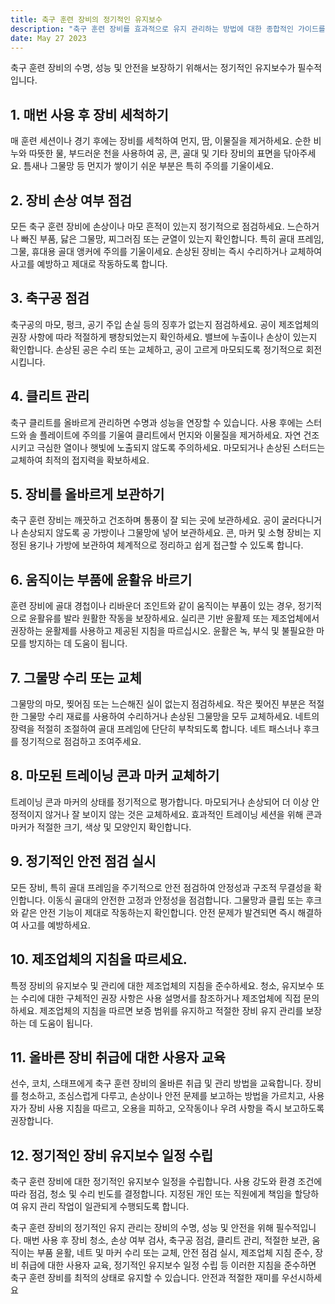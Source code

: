 ```yaml
---
title: 축구 훈련 장비의 정기적인 유지보수
description: "축구 훈련 장비를 효과적으로 유지 관리하는 방법에 대한 종합적인 가이드를 제공하며, 특히 축구 관련 장비의 요구 사항에 맞게 맞춤화되어 있습니다."
date: May 27 2023
---
```


축구 훈련 장비의 수명, 성능 및 안전을 보장하기 위해서는 정기적인 유지보수가 필수적입니다. 

## 1. 매번 사용 후 장비 세척하기
매 훈련 세션이나 경기 후에는 장비를 세척하여 먼지, 땀, 이물질을 제거하세요. 순한 비누와 따뜻한 물, 부드러운 천을 사용하여 공, 콘, 골대 및 기타 장비의 표면을 닦아주세요. 틈새나 그물망 등 먼지가 쌓이기 쉬운 부분은 특히 주의를 기울이세요.

## 2. 장비 손상 여부 점검
모든 축구 훈련 장비에 손상이나 마모 흔적이 있는지 정기적으로 점검하세요. 느슨하거나 빠진 부품, 닳은 그물망, 찌그러짐 또는 균열이 있는지 확인합니다. 특히 골대 프레임, 그물, 휴대용 골대 앵커에 주의를 기울이세요. 손상된 장비는 즉시 수리하거나 교체하여 사고를 예방하고 제대로 작동하도록 합니다.

## 3. 축구공 점검
축구공의 마모, 펑크, 공기 주입 손실 등의 징후가 없는지 점검하세요. 공이 제조업체의 권장 사항에 따라 적절하게 팽창되었는지 확인하세요. 밸브에 누출이나 손상이 있는지 확인합니다. 손상된 공은 수리 또는 교체하고, 공이 고르게 마모되도록 정기적으로 회전시킵니다.

## 4. 클리트 관리
축구 클리트를 올바르게 관리하면 수명과 성능을 연장할 수 있습니다. 사용 후에는 스터드와 솔 플레이트에 주의를 기울여 클리트에서 먼지와 이물질을 제거하세요. 자연 건조시키고 극심한 열이나 햇빛에 노출되지 않도록 주의하세요. 마모되거나 손상된 스터드는 교체하여 최적의 접지력을 확보하세요.

## 5. 장비를 올바르게 보관하기
축구 훈련 장비는 깨끗하고 건조하며 통풍이 잘 되는 곳에 보관하세요. 공이 굴러다니거나 손상되지 않도록 공 가방이나 그물망에 넣어 보관하세요. 콘, 마커 및 소형 장비는 지정된 용기나 가방에 보관하여 체계적으로 정리하고 쉽게 접근할 수 있도록 합니다.

## 6. 움직이는 부품에 윤활유 바르기
훈련 장비에 골대 경첩이나 리바운더 조인트와 같이 움직이는 부품이 있는 경우, 정기적으로 윤활유를 발라 원활한 작동을 보장하세요. 실리콘 기반 윤활제 또는 제조업체에서 권장하는 윤활제를 사용하고 제공된 지침을 따르십시오. 윤활은 녹, 부식 및 불필요한 마모를 방지하는 데 도움이 됩니다.

## 7. 그물망 수리 또는 교체
그물망의 마모, 찢어짐 또는 느슨해진 실이 없는지 점검하세요. 작은 찢어진 부분은 적절한 그물망 수리 재료를 사용하여 수리하거나 손상된 그물망을 모두 교체하세요. 네트의 장력을 적절히 조절하여 골대 프레임에 단단히 부착되도록 합니다. 네트 패스너나 후크를 정기적으로 점검하고 조여주세요.

## 8. 마모된 트레이닝 콘과 마커 교체하기
트레이닝 콘과 마커의 상태를 정기적으로 평가합니다. 마모되거나 손상되어 더 이상 안정적이지 않거나 잘 보이지 않는 것은 교체하세요. 효과적인 트레이닝 세션을 위해 콘과 마커가 적절한 크기, 색상 및 모양인지 확인합니다.

## 9. 정기적인 안전 점검 실시
모든 장비, 특히 골대 프레임을 주기적으로 안전 점검하여 안정성과 구조적 무결성을 확인합니다. 이동식 골대의 안전한 고정과 안정성을 점검합니다. 그물망과 클립 또는 후크와 같은 안전 기능이 제대로 작동하는지 확인합니다. 안전 문제가 발견되면 즉시 해결하여 사고를 예방하세요.

## 10. 제조업체의 지침을 따르세요.
특정 장비의 유지보수 및 관리에 대한 제조업체의 지침을 준수하세요. 청소, 유지보수 또는 수리에 대한 구체적인 권장 사항은 사용 설명서를 참조하거나 제조업체에 직접 문의하세요. 제조업체의 지침을 따르면 보증 범위를 유지하고 적절한 장비 유지 관리를 보장하는 데 도움이 됩니다.

## 11. 올바른 장비 취급에 대한 사용자 교육
선수, 코치, 스태프에게 축구 훈련 장비의 올바른 취급 및 관리 방법을 교육합니다. 장비를 청소하고, 조심스럽게 다루고, 손상이나 안전 문제를 보고하는 방법을 가르치고, 사용자가 장비 사용 지침을 따르고, 오용을 피하고, 오작동이나 우려 사항을 즉시 보고하도록 권장합니다.

## 12. 정기적인 장비 유지보수 일정 수립
축구 훈련 장비에 대한 정기적인 유지보수 일정을 수립합니다. 사용 강도와 환경 조건에 따라 점검, 청소 및 수리 빈도를 결정합니다. 지정된 개인 또는 직원에게 책임을 할당하여 유지 관리 작업이 일관되게 수행되도록 합니다.

축구 훈련 장비의 정기적인 유지 관리는 장비의 수명, 성능 및 안전을 위해 필수적입니다. 매번 사용 후 장비 청소, 손상 여부 검사, 축구공 점검, 클리트 관리, 적절한 보관, 움직이는 부품 윤활, 네트 및 마커 수리 또는 교체, 안전 점검 실시, 제조업체 지침 준수, 장비 취급에 대한 사용자 교육, 정기적인 유지보수 일정 수립 등 이러한 지침을 준수하면 축구 훈련 장비를 최적의 상태로 유지할 수 있습니다. 안전과 적절한 재미를 우선시하세요